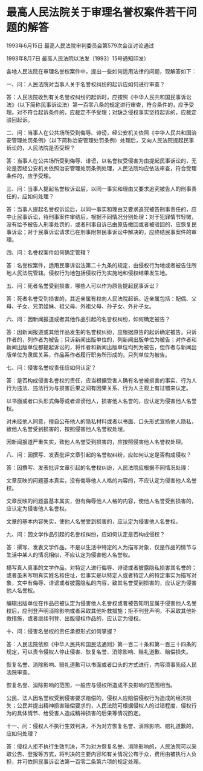 # 最高人民法院关于审理名誉权案件若干问题的解答

1993年6月15日 最高人民法院审判委员会第579次会议讨论通过

1993年8月7日 最高人民法院以法发〔1993〕15号通知印发）

  

各地人民法院在审理名誉权案件中，提出一些如何适用法律的问题，现解答如下：

一、问：人民法院对当事人关于名誉权纠纷的起诉应如何进行审查？

答：人民法院收到有关名誉权纠纷的起诉时，应按照《中华人民共和国民事诉讼法》（以下简称民事诉讼法）第一百零八条的规定进行审查，符合条件的，应予受理。对不符合起诉条件的，应裁定不予受理；对缺乏侵权事实坚持起诉的，应裁定驳回起诉。

二、问：当事人在公共场所受到侮辱、诽谤，经公安机关依照《中华人民共和国治安管理处罚条例》（以下简称治安管理处罚条例）处理后，又向人民法院提起民事诉讼的，人民法院是否受理？

答：当事人在公共场所受到侮辱、诽谤，以名誉权受侵害为由提起民事诉讼的，无论是否经公安机关依照治安管理处罚条例处理，人民法院均应依法审查，符合受理条件的，应予受理。

三、问：当事人提起名誉权诉讼后，以同一事实和理由又要求追究被告人的刑事责任的，应如何处理？

答：当事人提起名誉权诉讼后，以同一事实和理由又要求追究被告刑事责任的，应中止民事诉讼，待刑事案件审结后，根据不同情况分别处理：对于犯罪情节轻微，没有给予被告人刑事处罚的，或者刑事自诉已由原告撤回或者被驳回的，应恢复民事诉讼；对于民事诉讼请求已在刑事附带民事诉讼中解决的，应终结民事案件的审理。

四、问：名誉权案件如何确定管辖？

答：名誉权案件，适用民事诉讼法第二十九条的规定，由侵权行为地或者被告住所地人民法院管辖。侵权行为地包括侵权行为实施地和侵权结果发生地。

五、问：死者名誉受到损害，哪些人可以作为原告提起民事诉讼？

答：死者名誉受到损害的，其近亲属有权向人民法院起诉。近亲属包括：配偶、父母、子女、兄弟姐妹、祖父母、外祖父母、孙子女、外孙子女。

六、问：因新闻报道或者其他作品引起的名誉权纠纷，如何确定被告？

答：因新闻报道或其他作品发生的名誉权纠纷，应根据原告的起诉确定被告。只诉作者的，列作者为被告；只诉新闻出版单位的，列新闻出版单位为被告；对作者和新闻出版单位都提起诉讼的，将作者和新闻出版单位均列为被告，但作者与新闻出版单位为隶属关系，作品系作者履行职务所形成的，只列单位为被告。

七、问：侵害名誉权责任应如何认定？

答：是否构成侵害名誉权的责任，应当根据受害人确有名誉被损害的事实、行为人行为违法、违法行为与损害后果之间有因果关系、行为人主观上有过错来认定。

以书面或者口头形式侮辱或者诽谤他人，损害他人名誉的，应认定为侵害他人名誉权。

对未经他人同意，擅自公布他人的隐私材料或者以书面、口头形式宣扬他人隐私，致他人名誉受到损害的，按照侵害他人名誉权处理。

因新闻报道严重失实，致他人名誉受到损害的，应按照侵害他人名誉权处理。

八、问：因撰写、发表批评文章引起的名誉权纠纷，应如何认定是否构成侵权？

答：因撰写、发表批评文章引起的名誉权纠纷，人民法院应根据不同情况处理：

文章反映的问题基本真实，没有侮辱他人人格的内容的，不应认定为侵害他人名誉权。

文章反映的问题虽基本属实，但有侮辱他人人格的内容，使他人名誉受到损害的，应认定为侵害他人名誉权。

文章的基本内容失实，使他人名誉受到损害的，应认定为侵害他人名誉权。

九、问：因文学作品引起的名誉权纠纷，应如何认定是否构成侵权？

答：撰写、发表文学作品，不是以生活中特定的人为描写对象，仅是作品的情节与生活中某人的情况相似，不应认定为侵害他人名誉权。

描写真人真事的文学作品，对特定人进行侮辱、诽谤或者披露隐私损害其名誉的；或者虽未写明真实姓名和住址，但事实是以特定人或者特定人的特定事实为描写对象，文中有侮辱、诽谤或者披露隐私的内容，致其名誉受到损害的，应认定为侵害他人名誉权。

编辑出版单位在作品已被认定为侵害他人名誉权或者被告知明显属于侵害他人名誉权后，应刊登声明消除影响或者采取其他补救措施；拒不刊登声明，不采取其他补救措施，或者继续刊登、出版侵权作品的，应认定为侵权。

十、问：侵害名誉权的责任承担形式如何掌握？

答：人民法院依照《中华人民共和国民法通则》第一百二十条和第一百三十四条的规定，可以责令侵权人停止侵害、恢复名誉、消除影响、赔礼道歉、赔偿损失。

恢复名誉、消除影响、赔礼道歉可以书面或者口头的方式进行，内容须事先经人民法院审查。

恢复名誉、消除影响的范围，一般应与侵权所造成不良影响的范围相当。

公民、法人因名誉权受到侵害要求赔偿的，侵权人应赔偿侵权行为造成的经济损失；公民并提出精神损害赔偿要求的，人民法院可根据侵权人的过错程度、侵权行为的具体情节、给受害人造成精神损害的后果等情况酌定。

十一、问：侵权人不执行生效判决，不为对方恢复名誉、消除影响、赔礼道歉的，应如何处理？

答：侵权人拒不执行生效判决，不为对方恢复名誉、消除影响的，人民法院可以采取公告、登报等方式，将判决的主要内容和有关情况公布于众，费用由被执行人负担，并可依照民事诉讼法第一百零二条第六项的规定处理。
